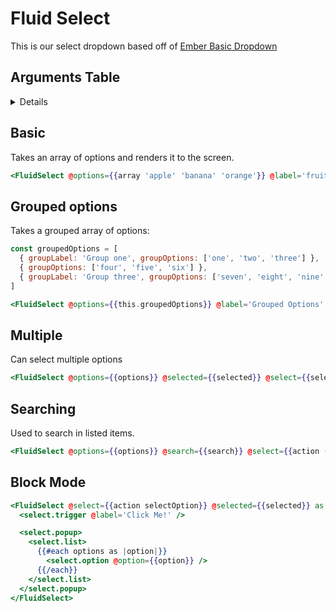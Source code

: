 
# Fluid Select

This is our select dropdown based off of [Ember Basic Dropdown](https://ember-basic-dropdown.com)

## Arguments Table

<details>
  <dl>
    <dt>options</dt>
    <dd>
      type: array
      required: true
      description: array of options to be displayed
    </dd>
    <dt>label</dt>
    <dd>
      <ul>
        <li>type: string</li>
        <li>required: false</li>
        <li>description: label associated with the select</li>
      </ul>
    </dd>
    <dt>select</dt>
    <dd>
      <ul>
        <li>type: function</li>
        <li>required: true</li>
        <li>description: what happens when the select is changed</li>
      </ul>
    </dd>
    <dt>selected</dt>
    <dd>
      <ul>
        <li>type: string | value</li>
        <li>required: false</li>
        <li>description: what value is active within the select</li>
      </ul>
    </dd>
    <dt>disabled</dt>
    <dd>
      <ul>
        <li>type: boolean</li>
        <li>required: false</li>
        <li>description: disables select</li>
      </ul>
    </dd>
    <dt>labelPath</dt>
    <dd>
      <ul>
        <li>type: string</li>
        <li>required: false</li>
        <li>description: when passing option object to select option</li>
      </ul>
    </dd>
    <dt>multiple</dt>
    <dd>
      <ul>
        <li>type: boolean</li>
        <li>required: false</li>
        <li>description: enabled multiple selection of options</li>
      </ul>
    </dd>
    <dt>search</dt>
    <dd>
      <ul>
        <li>type: function</li>
        <li>required: false</li>
        <li>description: async ability to query on user input</li>
      </ul>
    </dd>
  </dl>
</details>

## Basic

Takes an array of options and renders it to the screen.

<Story
  id="components-fluid-select--default"
  height="200px"
/>

```hbs
<FluidSelect @options={{array 'apple' 'banana' 'orange'}} @label='fruit' />
```

## Grouped options
Takes a grouped array of options:

```js
const groupedOptions = [
  { groupLabel: 'Group one', groupOptions: ['one', 'two', 'three'] },
  { groupOptions: ['four', 'five', 'six'] },
  { groupLabel: 'Group three', groupOptions: ['seven', 'eight', 'nine', 'ten'] },
]
```

<Story
  id="components-fluid-select--grouped-options"
  height="200px"
/>

```hbs
<FluidSelect @options={{this.groupedOptions}} @label='Grouped Options' />
```

## Multiple

Can select multiple options

<Story
  id="components-fluid-select--multiple"
  height="200px"
/>

```hbs
<FluidSelect @options={{options}} @selected={{selected}} @select={{select}} @multiple={{true}} />
```

## Searching

<Story id="components-fluid-select--search" height="300px"/>

Used to search in listed items.

```hbs
<FluidSelect @options={{options}} @search={{search}} @select={{action (mut selected)}} />
```

## Block Mode

<Story id="components-fluid-select--block" height="180px"/>

```hbs
<FluidSelect @select={{action selectOption}} @selected={{selected}} as |select|>
  <select.trigger @label='Click Me!' />

  <select.popup>
    <select.list>
      {{#each options as |option|}}
        <select.option @option={{option}} />
      {{/each}}
    </select.list>
  </select.popup>
</FluidSelect>
```